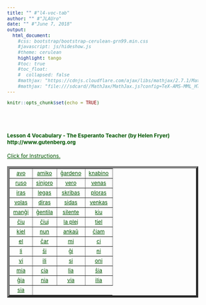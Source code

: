 ```yaml
---
title: "" #"l4-voc-tab"
author: "" #"JLAUro"
date: "" #"June 7, 2018"
output: 
  html_document:
    #css: bootstrap/bootstrap-cerulean-grn99.min.css
    #javascript: js/hideshow.js
    #theme: cerulean
    highlight: tango
    #toc: true
    #toc_float: 
    #  collapsed: false
    #mathjax: "https://cdnjs.cloudflare.com/ajax/libs/mathjax/2.7.1/MathJax.js?config=TeX-AMS-MML_HTMLorMML"
    #mathjax: "file:///sdcard//MathJax/MathJax.js?config=TeX-AMS-MML_HTMLorMML"
---
```


```r
knitr::opts_chunk$set(echo = TRUE)
```

<style>
a, body { 
color: #005500; 
font-size: 12px; 
}	

a:visited { color: #009900; }

[id^='tr'] {
display: none;
}

mark {
padding: 3px 3px;
text-align: left;
font-style: italic;
font-size: 10px;
background-color: #007700;
color: white;
margin-top: 0px;
margin-left: 5px;
}

</style>

<script type='text/javascript'>
function toggle_visibility(id) {
var e = document.getElementById(id);
e.style.display = ((e.style.display!='block') ? 'block' : 'none');
}
</script>

<br/><br/>

<p>
<h4>Lesson 4 Vocabulary  - The Esperanto Teacher (by Helen Fryer) http://www.gutenberg.org <br/></h4>
<a id='r0' href='#' onclick="toggle_visibility('tr0');">
Click for Instructions.</a>
<div id='tr0'>
&nbsp;
<mark>Click on each link to toggle the English translation.  Reload page to turn off all translations.</mark>
</div>
</p>

<table width='100%' border='5px' cellspacing='5px' cellpadding='5px'>
<tr id='r1'>
<td align='center' valign='middle'><a id='item1' href='#r0' onclick="toggle_visibility('tr1');">avo</a>
<div id='tr1'><mark> grandfather</mark></div></td>

<td align='center' valign='middle'><a id='item2' href='#r0' onclick="toggle_visibility('tr2');">amiko</a>
<div id='tr2'><mark> friend</mark></div></td>

<td align='center' valign='middle'><a id='item3' href='#r0' onclick="toggle_visibility('tr3');">ĝardeno</a>
<div id='tr3'><mark> garden</mark></div></td>

<td align='center' valign='middle'><a id='item4' href='#r0' onclick="toggle_visibility('tr4');">knabino</a>
<div id='tr4'><mark> girl</mark></div></td>
</tr>
<tr id='r2'>

<td align='center' valign='middle'><a id='item5' href='#r1' onclick="toggle_visibility('tr5');">ruso</a>
<div id='tr5'><mark> Russian</mark></div></td>

<td align='center' valign='middle'><a id='item6' href='#r1' onclick="toggle_visibility('tr6');">sinjoro</a>
<div id='tr6'><mark> gentleman, Mr., Sir</mark></div></td>

<td align='center' valign='middle'><a id='item7' href='#r1' onclick="toggle_visibility('tr7');">vero</a>
<div id='tr7'><mark> truth</mark></div></td>

<td align='center' valign='middle'><a id='item8' href='#r1' onclick="toggle_visibility('tr8');">venas</a>
<div id='tr8'><mark> comes</mark></div></td>
</tr>
<tr id='r3'>

<td align='center' valign='middle'><a id='item9' href='#r2' onclick="toggle_visibility('tr9');">iras</a>
<div id='tr9'><mark> goes</mark></div></td>

<td align='center' valign='middle'><a id='item10' href='#r2' onclick="toggle_visibility('tr10');">legas</a>
<div id='tr10'><mark> reads</mark></div></td>

<td align='center' valign='middle'><a id='item11' href='#r2' onclick="toggle_visibility('tr11');">skribas</a>
<div id='tr11'><mark> writes</mark></div></td>

<td align='center' valign='middle'><a id='item12' href='#r2' onclick="toggle_visibility('tr12');">ploras</a>
<div id='tr12'><mark> cry, cries</mark></div></td>
</tr>
<tr id='r4'>

<td align='center' valign='middle'><a id='item13' href='#r3' onclick="toggle_visibility('tr13');">volas</a>
<div id='tr13'><mark> wills, wishes</mark></div></td>

<td align='center' valign='middle'><a id='item14' href='#r3' onclick="toggle_visibility('tr14');">diras</a>
<div id='tr14'><mark> says</mark></div></td>

<td align='center' valign='middle'><a id='item15' href='#r3' onclick="toggle_visibility('tr15');">sidas</a>
<div id='tr15'><mark> sits</mark></div></td>

<td align='center' valign='middle'><a id='item16' href='#r3' onclick="toggle_visibility('tr16');">venkas</a>
<div id='tr16'><mark> conquers</mark></div></td>
</tr>
<tr id='r5'>

<td align='center' valign='middle'><a id='item17' href='#r4' onclick="toggle_visibility('tr17');">manĝi</a>
<div id='tr17'><mark> to eat</mark></div></td>

<td align='center' valign='middle'><a id='item18' href='#r4' onclick="toggle_visibility('tr18');">ĝentila</a>
<div id='tr18'><mark> polite</mark></div></td>

<td align='center' valign='middle'><a id='item19' href='#r4' onclick="toggle_visibility('tr19');">silente</a>
<div id='tr19'><mark> silently</mark></div></td>

<td align='center' valign='middle'><a id='item20' href='#r4' onclick="toggle_visibility('tr20');">kiu</a>
<div id='tr20'><mark> who, which (that)</mark></div></td>
</tr>
<tr id='r6'>

<td align='center' valign='middle'><a id='item21' href='#r5' onclick="toggle_visibility('tr21');">ĉiu</a>
<div id='tr21'><mark> each one, every</mark></div></td>

<td align='center' valign='middle'><a id='item22' href='#r5' onclick="toggle_visibility('tr22');">ĉiuj</a>
<div id='tr22'><mark> all, all the</mark></div></td>

<td align='center' valign='middle'><a id='item23' href='#r5' onclick="toggle_visibility('tr23');">la plej</a>
<div id='tr23'><mark> the most</mark></div></td>

<td align='center' valign='middle'><a id='item24' href='#r5' onclick="toggle_visibility('tr24');">tiel</a>
<div id='tr24'><mark> as, so</mark></div></td>
</tr>
<tr id='r7'>

<td align='center' valign='middle'><a id='item25' href='#r6' onclick="toggle_visibility('tr25');">kiel</a>
<div id='tr25'><mark> as</mark></div></td>

<td align='center' valign='middle'><a id='item26' href='#r6' onclick="toggle_visibility('tr26');">nun</a>
<div id='tr26'><mark> now</mark></div></td>

<td align='center' valign='middle'><a id='item27' href='#r6' onclick="toggle_visibility('tr27');">ankaŭ</a>
<div id='tr27'><mark> also</mark></div></td>

<td align='center' valign='middle'><a id='item28' href='#r6' onclick="toggle_visibility('tr28');">ĉiam</a>
<div id='tr28'><mark> always</mark></div></td>
</tr>
<tr id='r8'>

<td align='center' valign='middle'><a id='item29' href='#r7' onclick="toggle_visibility('tr29');">el</a>
<div id='tr29'><mark> out of</mark></div></td>

<td align='center' valign='middle'><a id='item30' href='#r7' onclick="toggle_visibility('tr30');">ĉar</a>
<div id='tr30'><mark> because, for</mark></div></td>

<td align='center' valign='middle'><a id='item31' href='#r7' onclick="toggle_visibility('tr31');">mi</a>
<div id='tr31'><mark> I</mark></div></td>

<td align='center' valign='middle'><a id='item32' href='#r7' onclick="toggle_visibility('tr32');">ci</a>
<div id='tr32'><mark> thou</mark></div></td>
</tr>
<tr id='r9'>

<td align='center' valign='middle'><a id='item33' href='#r8' onclick="toggle_visibility('tr33');">li</a>
<div id='tr33'><mark> he</mark></div></td>

<td align='center' valign='middle'><a id='item34' href='#r8' onclick="toggle_visibility('tr34');">ŝi</a>
<div id='tr34'><mark> she</mark></div></td>

<td align='center' valign='middle'><a id='item35' href='#r8' onclick="toggle_visibility('tr35');">ĝi</a>
<div id='tr35'><mark> it</mark></div></td>

<td align='center' valign='middle'><a id='item36' href='#r8' onclick="toggle_visibility('tr36');">ni</a>
<div id='tr36'><mark> we</mark></div></td>
</tr>
<tr id='r10'>

<td align='center' valign='middle'><a id='item37' href='#r9' onclick="toggle_visibility('tr37');">vi</a>
<div id='tr37'><mark> you</mark></div></td>

<td align='center' valign='middle'><a id='item38' href='#r9' onclick="toggle_visibility('tr38');">ili</a>
<div id='tr38'><mark> they</mark></div></td>

<td align='center' valign='middle'><a id='item39' href='#r9' onclick="toggle_visibility('tr39');">si</a>
<div id='tr39'><mark> himself, herself, itself, themselves (see Lesson 7)</mark></div></td>

<td align='center' valign='middle'><a id='item40' href='#r9' onclick="toggle_visibility('tr40');">oni</a>
<div id='tr40'><mark> one, they, people</mark></div></td>
</tr>
<tr id='r11'>

<td align='center' valign='middle'><a id='item41' href='#r10' onclick="toggle_visibility('tr41');">mia</a>
<div id='tr41'><mark> my, mine</mark></div></td>

<td align='center' valign='middle'><a id='item42' href='#r10' onclick="toggle_visibility('tr42');">cia</a>
<div id='tr42'><mark> thy, thine</mark></div></td>

<td align='center' valign='middle'><a id='item43' href='#r10' onclick="toggle_visibility('tr43');">lia</a>
<div id='tr43'><mark> his</mark></div></td>

<td align='center' valign='middle'><a id='item44' href='#r10' onclick="toggle_visibility('tr44');">ŝia</a>
<div id='tr44'><mark> her, hers</mark></div></td>
</tr>
<tr id='r12'>

<td align='center' valign='middle'><a id='item45' href='#r11' onclick="toggle_visibility('tr45');">ĝia</a>
<div id='tr45'><mark> its</mark></div></td>

<td align='center' valign='middle'><a id='item46' href='#r11' onclick="toggle_visibility('tr46');">nia</a>
<div id='tr46'><mark> our, ours</mark></div></td>

<td align='center' valign='middle'><a id='item47' href='#r11' onclick="toggle_visibility('tr47');">via</a>
<div id='tr47'><mark> your, yours</mark></div></td>

<td align='center' valign='middle'><a id='item48' href='#r11' onclick="toggle_visibility('tr48');">ilia</a>
<div id='tr48'><mark> their, theirs</mark></div></td>
</tr>
<tr id='r13'>

<td align='center' valign='middle'><a id='item49' href='#r12' onclick="toggle_visibility('tr49');">sia</a>
<div id='tr49'><mark> his own, her own, its own, their own (see Lesson 7)</mark></div></td>

</tr>
</table>

